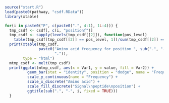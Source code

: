 ```r
source("start.R")
load(paste0(pathway, "csdf.RData"))
library(xtable)
```


```r
for(i in paste0("P", c(paste0(".", 4:1), 1L:4))) {
  tmp_csdf <- csdf[, c(i, "positionf")]
  tmp_csdf <- sapply(levels(tmp_csdf[[2]]), function(pos_level)
    table(tmp_csdf[tmp_csdf[[2]] == pos_level, 1])/sum(tmp_csdf[[2]] == pos_level))
  print(xtable(tmp_csdf, 
               paste0("Amino acid frequency for position ", sub(".", "-", i, fixed = TRUE),
                      ".")),
        type = "html")
  mtmp_csdf <- melt(tmp_csdf)
  print(ggplot(mtmp_csdf, aes(x = Var1, y = value, fill = Var2)) + 
          geom_bar(stat = "identity", position = "dodge", name = "Frequency") + 
          scale_y_continuous(name = "Frequency") +
          scale_x_discrete("Amino acid") +
          scale_fill_discrete("Signal\npeptide\nposition") +
          ggtitle(sub(".", "-", i, fixed = TRUE)))
  }
```